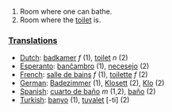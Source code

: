 # Room where one can bathe.
# Room where the [[toilet]] is.

===[[Translation]]s===

*[[Dutch]]: [[badkamer]] ''f'' (1), [[toilet]] ''n'' (2)
*[[Esperanto]]: [[banĉambro]] (1), [[necesejo]] (2)
*[[French]]: [[salle de bains]] ''f'' (1), [[toilette]] ''f'' (2)
*[[German]]: [[Badezimmer]] (1), [[Klosett]] (2), [[Klo]] (2)
*[[Spanish]]: [[cuarto de baño]] ''m'' (1,2), [[baño]] (2)
*[[Turkish]]: [[banyo]] (1), [[tuvalet]] [-ti] (2)